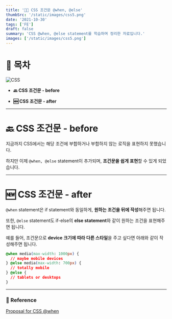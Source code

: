 ```yaml
---
title: '👷🏻 CSS 조건문 @when, @else'
thumbSrc: '/static/images/css5.png'
date: '2021-10-30'
tags: ['FE']
draft: false
summary: 'CSS @when, @else statement를 학습하며 정리한 자료입니다.'
images: ['/static/images/css5.png']
---
```


# 📌 목차

![CSS](/static/images/css5.png)

- **🔙 CSS 조건문 - before**

- **🆕 CSS 조건문 - after**

---

# 🔙 CSS 조건문 - before

지금까지 CSS에서는 해당 조건에 부합하거나 부합하지 않는 로직을 표현하지 못했습니다.

하지만 이제 `@when, @else` statement이 추가되며, **조건문을 쉽게 표현**할 수 있게 되었습니다.

---

# 🆕 CSS 조건문 - after

`@when` statement은 if statement와 동일하게, **원하는 조건을 뒤에 작성**해주면 됩니다.

또한, `@else` statement도 if-else의 **else statement**와 같이 원하는 조건을 표현해주면 됩니다.

예를 들어, 조건문으로 **device 크기에 따라 다른 스타일**을 주고 싶다면 아래와 같이 작성해주면 됩니다.

```css
@when media(max-width: 1000px) {
  // maybe mobile devices
} @else media(max-width: 700px) {
  // totally mobile
} @else {
  // tablets or desktops
}
```

---

### 🔗 Reference

[Proposal for CSS @when](https://css-tricks.com/proposal-for-css-when/)
